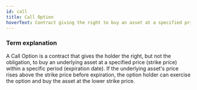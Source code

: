 ```yaml
---
id: call
title: Call Option
hoverText: Contract giving the right to buy an asset at a specified price
---
```


### Term explanation

A Call Option is a contract that gives the holder the right, but not the obligation, to buy an underlying asset at a specified price (strike price) within a specific period (expiration date). If the underlying asset's price rises above the strike price before expiration, the option holder can exercise the option and buy the asset at the lower strike price.
